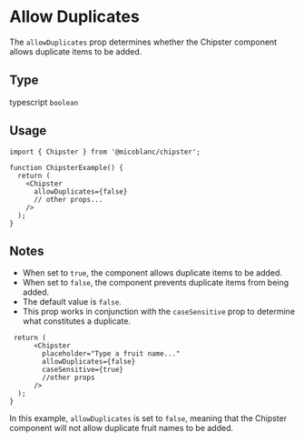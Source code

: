 
# Allow Duplicates

The `allowDuplicates` prop determines whether the Chipster component allows duplicate items to be added.

## Type
typescript
`boolean`

## Usage
```tsx filename="ChipsterExample.tsx" {6} copy
import { Chipster } from '@micoblanc/chipster';

function ChipsterExample() {
  return (
    <Chipster
      allowDuplicates={false}
      // other props...
    />
  );
}
```

## Notes

- When set to `true`, the component allows duplicate items to be added.
- When set to `false`, the component prevents duplicate items from being added.
- The default value is `false`.
- This prop works in conjunction with the `caseSensitive` prop to determine what constitutes a duplicate.


```tsx filename="ChipsterExample.tsx" {4} copy
 return (
      <Chipster
        placeholder="Type a fruit name..."
        allowDuplicates={false}
        caseSensitive={true}
        //other props
      />
  );
}
```

In this example, `allowDuplicates` is set to `false`, meaning that the Chipster component will not allow duplicate fruit names to be added.